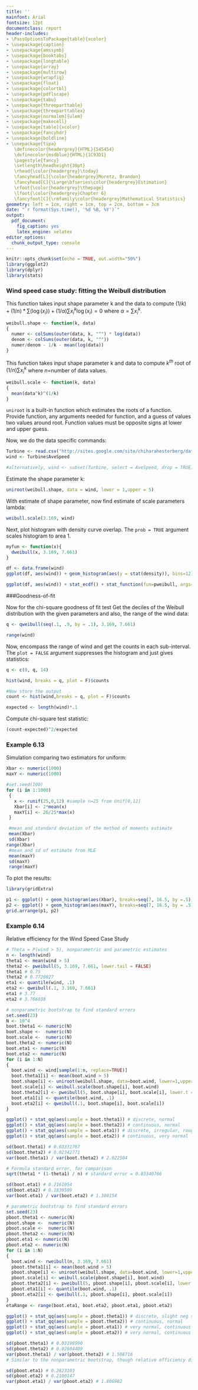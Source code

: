 ```yaml
---
title: ''
mainfont: Arial
fontsize: 12pt
documentclass: report
header-includes:
- \PassOptionsToPackage{table}{xcolor}
- \usepackage{caption}
- \usepackage{amssymb}
- \usepackage{booktabs}
- \usepackage{longtable}
- \usepackage{array}
- \usepackage{multirow}
- \usepackage{wrapfig}
- \usepackage{float}
- \usepackage{colortbl}
- \usepackage{pdflscape}
- \usepackage{tabu}
- \usepackage{threeparttable}
- \usepackage{threeparttablex}
- \usepackage[normalem]{ulem}
- \usepackage{makecell}
- \usepackage[table]{xcolor}
- \usepackage{fancyhdr}
- \usepackage{boldline}
- \usepackage{tipa}
   \definecolor{headergrey}{HTML}{545454}
   \definecolor{msdblue}{HTML}{1C93D1}
   \pagestyle{fancy}
   \setlength\headheight{30pt}
   \rhead{\color{headergrey}\today}
   \fancyhead[L]{\color{headergrey}Moretz, Brandon}
   \fancyhead[C]{\Large\bfseries\color{headergrey}Estimation}
   \rfoot{\color{headergrey}\thepage}
   \lfoot{\color{headergrey}Chapter 6}
   \fancyfoot[C]{\rmfamily\color{headergrey}Mathematical Statistics}
geometry: left = 1cm, right = 1cm, top = 2cm, bottom = 3cm
date: "`r format(Sys.time(), '%d %B, %Y')`"
output:
  pdf_document:
    fig_caption: yes
    latex_engine: xelatex
editor_options: 
  chunk_output_type: console
---
```


```r
knitr::opts_chunk$set(echo = TRUE, out.width="50%")
library(ggplot2)
library(dplyr)
library(stats)
```

### Wind speed case study: fitting the Weibull distribution


This function takes input shape parameter k and  the data to compute
 $(1/k)+ (1/n)*\sum (\log(x_i)) +(1/\alpha)\sum x_i^k\log(x_i)=0$  where $\alpha= \sum x_i^k$.

```r
weibull.shape <- function(k, data)
{
  numer <- colSums(outer(data, k, "^") * log(data))
  denom <- colSums(outer(data, k, "^"))
  numer/denom - 1/k - mean(log(data))
}
```

 This function takes input shape parameter k
 and data to compute   $k^{th}$ root of $(1/n) \sum x_i^k$
 where $n=$number of data values.

```r
weibull.scale <- function(k, data)
{
  mean(data^k)^(1/k)
}
```

 <tt>`uniroot`</tt> is a built-in function which estimates the roots of a function.
 Provide function, any arguments needed for function,
 and a guess of values two values around root.
 Function values must be opposite signs at lower
 and upper guess.

Now, we do the data specific commands:

```r
Turbine <- read.csv("http://sites.google.com/site/chiharahesterberg/data2/Turbine.csv")
wind <- Turbine$AveSpeed

#alternatively, wind <- subset(Turbine, select = AveSpeed, drop = TRUE)
```
Estimate the shape parameter k:
```r
uniroot(weibull.shape, data = wind, lower = 1,upper = 5)
```
With estimate of shape parameter, now find estimate of scale parameters lambda:

```r
weibull.scale(3.169, wind)
```

Next, plot histogram with density curve overlap.
The <tt>`prob = TRUE`</tt> argument scales histogram to area 1.

```r
myfun <- function(x){
  dweibull(x, 3.169, 7.661)
}

df <- data.frame(wind)
ggplot(df, aes(wind)) + geom_histogram(aes(y = stat(density)), bins=12) + labs(title="Distribution of average wind speeds", x = "meters/sec") + stat_function(fun = myfun, colour="blue")

ggplot(df, aes(wind)) + stat_ecdf() + stat_function(fun=pweibull, args=list(shape=3.169, scale = 7.661), colour = "blue") + labs(title = "ECDF of wind data")
```

###Goodness-of-fit

Now for the chi-square goodness of fit test
Get the deciles of the Weibull distribution with the given parameters and also, the range of the wind data:

```r
q <- qweibull(seq(.1, .9, by = .1), 3.169, 7.661)

range(wind)
```
Now, encompass the range of wind and get the counts in each sub-interval. The
<tt>`plot = FALSE`</tt> argument suppresses the histogram and just gives statistics:
```r
q <- c(0, q, 14)

hist(wind, breaks = q, plot = F)$counts

#Now store the output
count <- hist(wind,breaks = q, plot = F)$counts

expected <- length(wind)*.1
```
Compute chi-square test statistic:
```r
(count-expected)^2/expected
```

### Example 6.13
Simulation comparing two estimators for uniform:

```r
Xbar <- numeric(1000)
maxY <- numeric(1000)

#set.seed(100)
for (i in 1:1000)
 {
   x <- runif(25,0,12) #sample n=25 from Unif[0,12]
   Xbar[i] <- 2*mean(x)
   maxY[i] <- 26/25*max(x)
 }

 #mean and standard deviation of the method of moments estimate
 mean(Xbar)
 sd(Xbar)
range(Xbar)  
 #mean and sd of estimate from MLE
 mean(maxY)
 sd(maxY)
 range(maxY)
```

To plot the results:

```r
library(gridExtra)

p1 <- ggplot() + geom_histogram(aes(Xbar), breaks=seq(7, 16.5, by =.5))  + ylim(c(0, 650)) + labs(title = "2*Sample mean", x = "means")
p2 <- ggplot() + geom_histogram(aes(maxY), breaks=seq(7, 16.5, by = .5)) + ylim(c(0, 650)) +labs(title = "25/24*maximum", x = "maximums")
grid.arrange(p1, p2)

```

### Example 6.14

Relative efficiency for the Wind Speed Case Study
```r
# Theta = P(wind > 5), nonparametric and parametric estimates
n <- length(wind)
theta1 <- mean(wind > 5)
theta2 <- pweibull(5, 3.169, 7.661, lower.tail = FALSE)
theta1 # 0.75
theta2 # 0.7720827
eta1 <- quantile(wind, .1)
eta2 <- qweibull(.1, 3.169, 7.661)
eta1 # 3.77
eta2 # 3.766038

# nonparametric bootstrap to find standard errors
set.seed(23)
N <- 10^4
boot.theta1 <- numeric(N)
boot.shape <-  numeric(N)
boot.scale <-  numeric(N)
boot.theta2 <- numeric(N)
boot.eta1 <- numeric(N)
boot.eta2 <- numeric(N)
for (i in 1:N)
{
  boot.wind <- wind[sample(1:n, replace=TRUE)]
  boot.theta1[i] <- mean(boot.wind > 5)
  boot.shape[i] <- uniroot(weibull.shape, data=boot.wind, lower=1,upper=5)$root
  boot.scale[i] <- weibull.scale(boot.shape[i], boot.wind)
  boot.theta2[i] <- pweibull(5, boot.shape[i], boot.scale[i], lower.t = FALSE)
  boot.eta1[i] <- quantile(boot.wind, .1)
  boot.eta2[i] <- qweibull(.1, boot.shape[i], boot.scale[i])
}

ggplot() + stat_qq(aes(sample = boot.theta1)) # discrete, normal
ggplot() + stat_qq(aes(sample = boot.theta2)) # continuous, normal
ggplot() + stat_qq(aes(sample = boot.eta1)) # discrete, irregular, roughly normal
ggplot() + stat_qq(aes(sample = boot.eta2)) # continuous, very normal

sd(boot.theta1) # 0.03331767
sd(boot.theta2) # 0.02342771
var(boot.theta1) / var(boot.theta2) # 2.022504

# Formula standard error, for comparison
sqrt(theta1 * (1-theta1) / n) # standard error = 0.03340766

sd(boot.eta1) # 0.2161054
sd(boot.eta2) # 0.1839509
var(boot.eta1) / var(boot.eta2) # 1.380154

# parametric bootstrap to find standard errors
set.seed(23)
pboot.theta1 <- numeric(N)
pboot.shape <-  numeric(N)
pboot.scale <-  numeric(N)
pboot.theta2 <- numeric(N)
pboot.eta1 <- numeric(N)
pboot.eta2 <- numeric(N)
for (i in 1:N)
{
  boot.wind <- rweibull(n, 3.169, 7.661)
  pboot.theta1[i] <- mean(boot.wind > 5)
  pboot.shape[i] <- uniroot(weibull.shape, data=boot.wind, lower=1,upper=5)$root
  pboot.scale[i] <- weibull.scale(pboot.shape[i], boot.wind)
  pboot.theta2[i] <- pweibull(5, pboot.shape[i], pboot.scale[i], lower.t=FALSE)
  pboot.eta1[i] <- quantile(boot.wind, .1)
  pboot.eta2[i] <- qweibull(.1, pboot.shape[i], pboot.scale[i])
}
etaRange <- range(boot.eta1, boot.eta2, pboot.eta1, pboot.eta2)

ggplot() + stat_qq(aes(sample = pboot.theta1)) # discrete, slight neg skewness
ggplot() + stat_qq(aes(sample = pboot.theta2)) # continuous, normal
ggplot() + stat_qq(aes(sample = pboot.eta1)) # very normal, continuous
ggplot() + stat_qq(aes(sample = pboot.eta2)) # very normal, continuous

sd(pboot.theta1) # 0.03198990
sd(pboot.theta2) # 0.02604409
var(pboot.theta1) / var(pboot.theta2) # 1.508716
# Similar to the nonparametric bootstrap, though relative efficiency differs

sd(pboot.eta1) # 0.2823103
sd(pboot.eta2) # 0.2100147
var(pboot.eta1) / var(pboot.eta2) # 1.806982
```

```r

```

